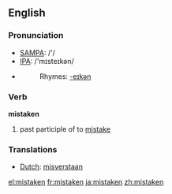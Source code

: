 ==English==

=== Pronunciation ===
*[[w:SAMPA|SAMPA]]: /'/
*[[w:IPA|IPA]]: /'mɪsteɪkən/
*{{audio|en-us-mistaken.ogg|Audio (US)}}
*:Rhymes: [[Rhymes:English:-eɪkən|-eɪkən]]

=== Verb ===

'''mistaken'''

# past participle of to [[mistake]]

=== Translations ===
*[[Dutch]]: [[misverstaan]]

[[el:mistaken]]
[[fr:mistaken]]
[[ja:mistaken]]
[[zh:mistaken]]
